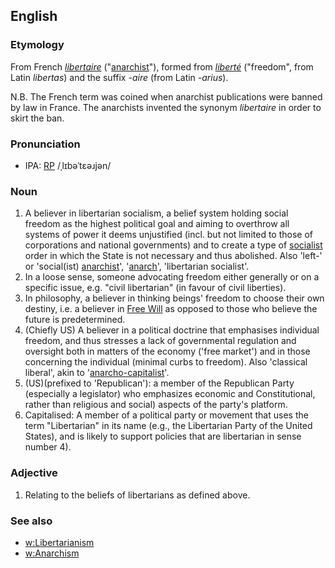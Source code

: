 ==English==
===Etymology===
From French ''[[libertaire]]'' ("[[anarchist]]"), formed from ''[[liberté]]'' ("freedom", from Latin ''libertas'') and the suffix ''-aire'' (from Latin ''-arius'').

N.B. The French term was coined when anarchist publications were banned by law in France.  The anarchists invented the synonym ''libertaire'' in order to skirt the ban.

===Pronunciation===
* IPA: [[Received Pronunciation|RP]] /ˌlɪbəˈtɛəɹjən/

===Noun===
# A believer in libertarian socialism, a belief system holding social freedom as the highest political goal and aiming to overthrow all systems of power it deems unjustified (incl. but not limited to those of corporations and national governments) and to create a type of [[socialist]] order in which the State is not necessary and thus abolished.  Also 'left-' or 'social(ist) [[anarchist]]', '[[anarch]]', 'libertarian socialist'.
# In a loose sense, someone advocating freedom either generally or on a specific issue, e.g. "civil libertarian" (in favour of civil liberties).
# In philosophy, a believer in thinking beings' freedom to choose their own destiny, i.e. a believer in [[Free Will]] as opposed to those who believe the future is predetermined.
# (Chiefly US) A believer in a political doctrine that emphasises individual freedom, and thus stresses a lack of governmental regulation and oversight both in matters of the economy ('free market') and in those concerning the individual (minimal curbs to freedom).  Also 'classical liberal', akin to '[[anarcho-capitalist]]'.  
# (US)(prefixed to 'Republican'): a member of the Republican Party (especially a legislator) who emphasizes economic and Constitutional, rather than religious and social) aspects of the party's platform.
# Capitalised: A member of a political party or movement that uses the term "Libertarian" in its name (e.g., the Libertarian Party of the United States), and is likely to support policies that are libertarian in sense number 4).

===Adjective===
# Relating to the beliefs of libertarians as defined above.

===See also===
* [[w:Libertarianism]]
* [[w:Anarchism]]